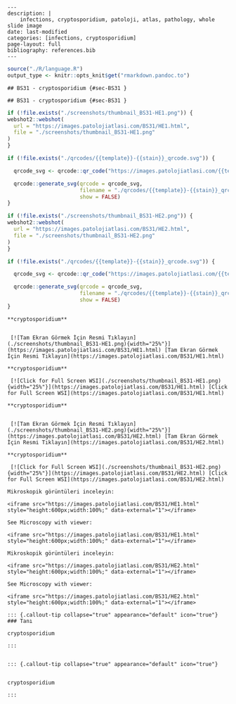 ```comment
---
description: |
    infections, cryptosporidium, patoloji, atlas, pathology, whole slide image
date: last-modified
categories: [infections, cryptosporidium]
page-layout: full
bibliography: references.bib
---

```


```r
source("./R/language.R")
output_type <- knitr::opts_knit$get("rmarkdown.pandoc.to")
```


```asis
## BS31 - cryptosporidium {#sec-BS31 }
```


```asis
## BS31 - cryptosporidium {#sec-BS31 }
```






```r
if (!file.exists("./screenshots/thumbnail_BS31-HE1.png")) {
webshot2::webshot(
  url = "https://images.patolojiatlasi.com/BS31/HE1.html",
  file = "./screenshots/thumbnail_BS31-HE1.png"
)
}
```




```r
if (!file.exists("./qrcodes/{{template}}-{{stain}}_qrcode.svg")) {

  qrcode_svg <- qrcode::qr_code("https://images.patolojiatlasi.com/{{template}}/{{stain}}.html")

  qrcode::generate_svg(qrcode = qrcode_svg,
                       filename = "./qrcodes/{{template}}-{{stain}}_qrcode.svg",
                       show = FALSE)
}
```





```r
if (!file.exists("./screenshots/thumbnail_BS31-HE2.png")) {
webshot2::webshot(
  url = "https://images.patolojiatlasi.com/BS31/HE2.html",
  file = "./screenshots/thumbnail_BS31-HE2.png"
)
}
```




```r
if (!file.exists("./qrcodes/{{template}}-{{stain}}_qrcode.svg")) {

  qrcode_svg <- qrcode::qr_code("https://images.patolojiatlasi.com/{{template}}/{{stain}}.html")

  qrcode::generate_svg(qrcode = qrcode_svg,
                       filename = "./qrcodes/{{template}}-{{stain}}_qrcode.svg",
                       show = FALSE)
}
```




 















 






:::: {.content-hidden when-format="pdf"}





::::





:::: {.content-visible when-format="pdf"}






::::




:::: {.content-hidden when-format="pdf"}





::::





:::: {.content-visible when-format="pdf"}






::::














```asis

**cryptosporidium**


 [![Tam Ekran Görmek İçin Resmi Tıklayın](./screenshots/thumbnail_BS31-HE1.png){width="25%"}](https://images.patolojiatlasi.com/BS31/HE1.html) [Tam Ekran Görmek İçin Resmi Tıklayın](https://images.patolojiatlasi.com/BS31/HE1.html)
```

```asis

**cryptosporidium**

 [![Click for Full Screen WSI](./screenshots/thumbnail_BS31-HE1.png){width="25%"}](https://images.patolojiatlasi.com/BS31/HE1.html) [Click for Full Screen WSI](https://images.patolojiatlasi.com/BS31/HE1.html)

```











 






:::: {.content-hidden when-format="pdf"}





::::





:::: {.content-visible when-format="pdf"}






::::




:::: {.content-hidden when-format="pdf"}





::::





:::: {.content-visible when-format="pdf"}






::::














```asis

**cryptosporidium**


 [![Tam Ekran Görmek İçin Resmi Tıklayın](./screenshots/thumbnail_BS31-HE2.png){width="25%"}](https://images.patolojiatlasi.com/BS31/HE2.html) [Tam Ekran Görmek İçin Resmi Tıklayın](https://images.patolojiatlasi.com/BS31/HE2.html)
```

```asis

**cryptosporidium**

 [![Click for Full Screen WSI](./screenshots/thumbnail_BS31-HE2.png){width="25%"}](https://images.patolojiatlasi.com/BS31/HE2.html) [Click for Full Screen WSI](https://images.patolojiatlasi.com/BS31/HE2.html)

```









 






:::: {.content-hidden when-format="pdf"}





::::





:::: {.content-visible when-format="pdf"}






::::




:::: {.content-hidden when-format="pdf"}





::::





:::: {.content-visible when-format="pdf"}






::::
























```asis
Mikroskopik görüntüleri inceleyin:

<iframe src="https://images.patolojiatlasi.com/BS31/HE1.html" style="height:600px;width:100%;" data-external="1"></iframe>

```





```asis

See Microscopy with viewer:

<iframe src="https://images.patolojiatlasi.com/BS31/HE1.html" style="height:600px;width:100%;" data-external="1"></iframe>

```







```asis
Mikroskopik görüntüleri inceleyin:

<iframe src="https://images.patolojiatlasi.com/BS31/HE2.html" style="height:600px;width:100%;" data-external="1"></iframe>

```





```asis

See Microscopy with viewer:

<iframe src="https://images.patolojiatlasi.com/BS31/HE2.html" style="height:600px;width:100%;" data-external="1"></iframe>

```













 






:::: {.content-hidden when-format="pdf"}





::::





:::: {.content-visible when-format="pdf"}






::::




:::: {.content-hidden when-format="pdf"}





::::





:::: {.content-visible when-format="pdf"}






::::














```asis


::: {.callout-tip collapse="true" appearance="default" icon="true"}
### Tanı

cryptosporidium

:::


```


```asis


::: {.callout-tip collapse="true" appearance="default" icon="true"}


cryptosporidium

:::

```














